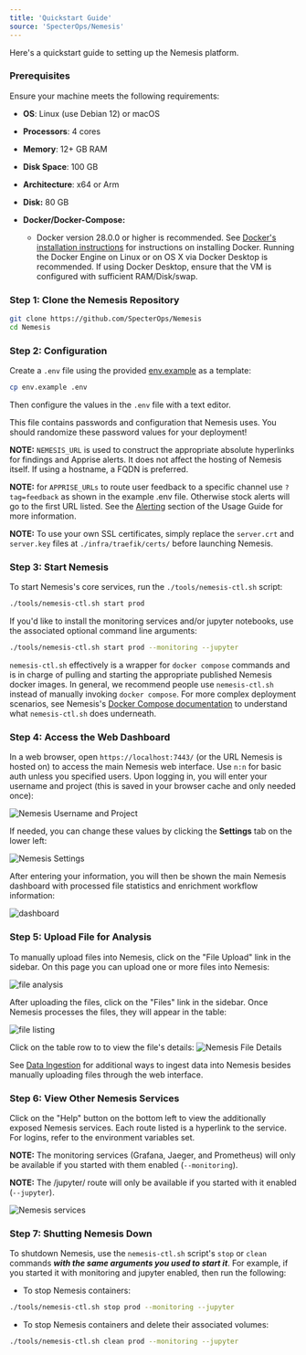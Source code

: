 ```yaml
---
title: 'Quickstart Guide'
source: 'SpecterOps/Nemesis'
---
```


Here's a quickstart guide to setting up the Nemesis platform.

### Prerequisites

Ensure your machine meets the following requirements:

- **OS**: Linux (use Debian 12) or macOS
- **Processors**: 4 cores
- **Memory**: 12+ GB RAM
- **Disk Space**: 100 GB
- **Architecture**: x64 or Arm
- **Disk:** 80 GB

- **Docker/Docker-Compose:**
  - Docker version 28.0.0 or higher is recommended. See [Docker's installation instructions](https://docs.docker.com/engine/install/) for instructions on installing Docker. Running the Docker Engine on Linux or on OS X via Docker Desktop is recommended. If using Docker Desktop, ensure that the VM is configured with sufficient RAM/Disk/swap.


### Step 1: Clone the Nemesis Repository
```bash
git clone https://github.com/SpecterOps/Nemesis
cd Nemesis
```

### Step 2: Configuration
Create a `.env` file using the provided [env.example](https://github.com/SpecterOps/Nemesis/env.example) as a template:
```bash
cp env.example .env
```
Then configure the values in the `.env` file with a text editor.

This file contains passwords and configuration that Nemesis uses. You should randomize these password values for your deployment!

**NOTE:** `NEMESIS_URL` is used to construct the appropriate absolute hyperlinks for findings and Apprise alerts. It does not affect the hosting of Nemesis itself. If using a hostname, a FQDN is preferred.

**NOTE:** for `APPRISE_URLs` to route user feedback to a specific channel use `?tag=feedback` as shown in the example .env file. Otherwise stock alerts will go to the first URL listed. See the [Alerting](./usage_guide#alerting) section of the Usage Guide for more information.

**NOTE:** To use your own SSL certificates, simply replace the `server.crt` and `server.key` files at `./infra/traefik/certs/` before launching Nemesis.


### Step 3: Start Nemesis
To start Nemesis's core services, run the `./tools/nemesis-ctl.sh` script:

```bash
./tools/nemesis-ctl.sh start prod
```

If you'd like to install the monitoring services and/or jupyter notebooks, use the associated optional command line arguments:

```bash
./tools/nemesis-ctl.sh start prod --monitoring --jupyter
```
`nemesis-ctl.sh` effectively is a wrapper for `docker compose` commands and is in charge of pulling and starting the appropriate published Nemesis docker images. In general, we recommend people use `nemesis-ctl.sh` instead of manually invoking `docker compose`. For more complex deployment scenarios, see Nemesis's [Docker Compose documentation](docker_compose) to understand what `nemesis-ctl.sh` does underneath.

### Step 4: Access the Web Dashboard

In a web browser, open `https://localhost:7443/` (or the URL Nemesis is hosted on) to access the main Nemesis web interface. Use `n:n` for basic auth unless you specified users. Upon logging in, you will enter your username and project (this is saved in your browser cache and only needed once):

![Nemesis Username and Project](images/nemesis-dashboard-username-and-project.png)

If needed, you can change these values by clicking the **Settings** tab on the lower left:

![Nemesis Settings](images/nemesis-dashboard-settings.png)

After entering your information, you will then be shown the main Nemesis dashboard with processed file statistics and enrichment workflow information:

![dashboard](images/nemesis-dashboard.png)

### Step 5: Upload File for Analysis

To manually upload files into Nemesis, click on the "File Upload" link in the sidebar. On this page you can upload one or more files into Nemesis:

![file analysis](images/nemesis-dashboard-file-upload_success.png)

After uploading the files, click on the "Files" link in the sidebar. Once Nemesis processes the files, they will appear in the table:

![file listing](images/nemesis-dashboard-files.png)

Click on the table row to to view the file's details:
![Nemesis File Details](images/nemesis-dashboard-file-details.png)

See [Data Ingestion](./usage_guide#data-ingestion) for additional ways to ingest data into Nemesis besides manually uploading files through the web interface.

### Step 6: View Other Nemesis Services

Click on the "Help" button on the bottom left to view the additionally exposed Nemesis services. Each route listed is a hyperlink to the service. For logins, refer to the environment variables set.

**NOTE:** The monitoring services (Grafana, Jaeger, and Prometheus) will only be available if you started with them enabled (`--monitoring`).

**NOTE:** The /jupyter/ route will only be available if you started with it enabled (`--jupyter`).

![Nemesis services](images/nemesis-dashboard-services.png)

### Step 7: Shutting Nemesis Down

To shutdown Nemesis, use the `nemesis-ctl.sh` script's `stop` or `clean` commands ***with the same arguments you used to start it***. For example, if you started it with monitoring and jupyter enabled, then run the following:
- To stop Nemesis containers:
```bash
./tools/nemesis-ctl.sh stop prod --monitoring --jupyter
```

- To stop Nemesis containers and delete their associated volumes:
```bash
./tools/nemesis-ctl.sh clean prod --monitoring --jupyter
```
